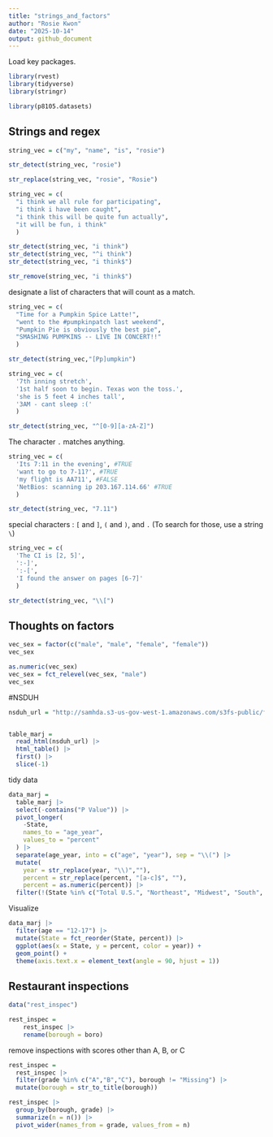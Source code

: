 ```yaml
---
title: "strings_and_factors"
author: "Rosie Kwon"
date: "2025-10-14"
output: github_document
---
```


Load key packages.
```r
library(rvest)
library(tidyverse)
library(stringr)
```

```r
library(p8105.datasets)
```

## Strings and regex

```r
string_vec = c("my", "name", "is", "rosie")

str_detect(string_vec, "rosie")
```


```r
str_replace(string_vec, "rosie", "Rosie")
```


```r
string_vec = c(
  "i think we all rule for participating",
  "i think i have been caught",
  "i think this will be quite fun actually",
  "it will be fun, i think"
  )

str_detect(string_vec, "i think")
str_detect(string_vec, "^i think")
str_detect(string_vec, "i think$")

str_remove(string_vec, "i think$")
```

designate a list of characters that will count as a match.

```r
string_vec = c(
  "Time for a Pumpkin Spice Latte!",
  "went to the #pumpkinpatch last weekend",
  "Pumpkin Pie is obviously the best pie",
  "SMASHING PUMPKINS -- LIVE IN CONCERT!!"
  )

str_detect(string_vec,"[Pp]umpkin")
```

```r
string_vec = c(
  '7th inning stretch',
  '1st half soon to begin. Texas won the toss.',
  'she is 5 feet 4 inches tall',
  '3AM - cant sleep :('
  )

str_detect(string_vec, "^[0-9][a-zA-Z]")
```

The character `.` matches anything.

```r
string_vec = c(
  'Its 7:11 in the evening', #TRUE
  'want to go to 7-11?', #TRUE
  'my flight is AA711', #FALSE
  'NetBios: scanning ip 203.167.114.66' #TRUE
  )

str_detect(string_vec, "7.11")
```

special characters : `[` and `]`, `(` and `)`, and `.`
(To search for those,  use a string `\`)

```r
string_vec = c(
  'The CI is [2, 5]',
  ':-]',
  ':-[',
  'I found the answer on pages [6-7]'
  )

str_detect(string_vec, "\\[")
```

## Thoughts on factors

```r
vec_sex = factor(c("male", "male", "female", "female"))
vec_sex
```

```r
as.numeric(vec_sex)
vec_sex = fct_relevel(vec_sex, "male")
vec_sex
```

#NSDUH

```r
nsduh_url = "http://samhda.s3-us-gov-west-1.amazonaws.com/s3fs-public/field-uploads/2k15StateFiles/NSDUHsaeShortTermCHG2015.htm"


table_marj = 
  read_html(nsduh_url) |> 
  html_table() |> 
  first() |> 
  slice(-1)
```

tidy data 
```r
data_marj = 
  table_marj |> 
  select(-contains("P Value")) |> 
  pivot_longer(
    -State,
    names_to = "age_year",
    values_to = "percent"
  ) |> 
  separate(age_year, into = c("age", "year"), sep = "\\(") |> 
  mutate(
    year = str_replace(year, "\\)",""),
    percent = str_replace(percent, "[a-c]$", ""),
    percent = as.numeric(percent)) |> 
  filter(!(State %in% c("Total U.S.", "Northeast", "Midwest", "South", "West")))
```

Visualize

```r
data_marj |> 
  filter(age == "12-17") |> 
  mutate(State = fct_reorder(State, percent)) |> 
  ggplot(aes(x = State, y = percent, color = year)) +
  geom_point() +
  theme(axis.text.x = element_text(angle = 90, hjust = 1))
```

## Restaurant inspections

```r
data("rest_inspec")

rest_inspec = 
    rest_inspec |> 
    rename(borough = boro)
```

remove inspections with scores other than A, B, or C
```r
rest_inspec = 
  rest_inspec |> 
  filter(grade %in% c("A","B","C"), borough != "Missing") |> 
  mutate(borough = str_to_title(borough))
```

```r
rest_inspec |> 
  group_by(borough, grade) |> 
  summarize(n = n()) |> 
  pivot_wider(names_from = grade, values_from = n)
```

